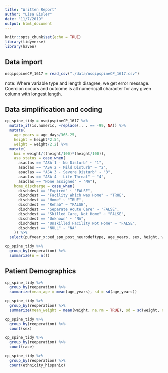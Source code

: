 ```yaml
---
title: "Written Report"
author: "Lisa Eisler"
date: "11/7/2019"
output: html_document
---
```


```r
knitr::opts_chunk$set(echo = TRUE)
library(tidyverse)
library(haven)
```

## Data import 

```r
nsqipspineCP_1617 = read_csv("./data/nsqipspineCP_1617.csv")
```

note: Where variable type and length disagree, we get error message. Coercion occurs and outcome is all numeric/all character for any given column with longest length.

## Data simplification and coding

```r
cp_spine_tidy = nsqipspineCP_1617 %>%
  mutate_if(is.numeric, ~replace(., . == -99, NA)) %>%
  mutate(
    age_years = age_days/365.25,
    height = height*2.54,
    weight = weight/2.2) %>%
  mutate(
    bmi = weight/((height/100)*(height/100)),
    asa_status = case_when(
      asaclas == "ASA 1 - No Disturb" ~ "1",
      asaclas == "ASA 2 - Mild Disturb" ~ "2",
      asaclas == "ASA 3 - Severe Disturb" ~ "3",
      asaclas == "ASA 4 - Life Threat" ~ "4",
      asaclas == "None assigned" ~ "NA"),
    home_discharge = case_when(
      dischdest == "Expired" ~ "FALSE",
      dischdest == "Facility Which was Home" ~ "TRUE",
      dischdest == "Home" ~ "TRUE",
      dischdest == "Rehab" ~ "FALSE",
      dischdest == "Separate Acute Care" ~ "FALSE",
      dischdest == "Skilled Care, Not Home" ~ "FALSE",
      dischdest == "Unknown" ~ "NA",
      dischdest == "Unskilled Facility Not Home" ~ "FALSE",
      dischdest == "NULL" ~ "NA"
    )) %>%
  select(pufyear_x:ped_spn_post_neurodeftype, age_years, sex, height, weight, bmi, ethnicity_hispanic, race, asa_status, transt, ventilat, asthma, hxcld, oxygen_sup, crf, impcogstat, seizure, nutr_support, hemodisorder, optime, tothlos, d_opto_dis, death30yn, supinfec, wndinfd, orgspcssi, dehis, oupneumo, pulembol, renainsf, urninfec, cszre, neurodef, cdarrest, othbleed, bleed_ml_tot, othcdiff, othsysep, unplannedreadmission1, reoperation, dischdest, home_discharge)
```

```r
cp_spine_tidy %>%
  group_by(reoperation) %>%
  summarize(n = n())
```

## Patient Demographics
```r
cp_spine_tidy %>%
  group_by(reoperation) %>% 
  summarize(mean_age = mean(age_years), sd = sd(age_years))

cp_spine_tidy %>%
  group_by(reoperation) %>% 
  summarize(mean_weight = mean(weight, na.rm = TRUE), sd = sd(weight, na.rm = TRUE))
```

```r
cp_spine_tidy %>%
  group_by(reoperation) %>% 
  count(sex)

cp_spine_tidy %>%
  group_by(reoperation) %>% 
  count(race)

cp_spine_tidy %>%
  group_by(reoperation) %>% 
  count(ethnicity_hispanic)
```
 
